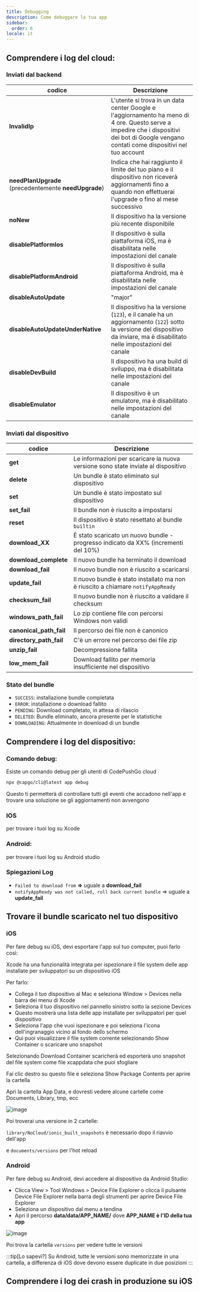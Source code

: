 ```yaml
---
title: Debugging
description: Come debuggare la tua app
sidebar:
  order: 6
locale: it
---
```



## Comprendere i log del cloud:

### Inviati dal backend

| codice                          | Descrizione                                                                                                                                                                 |
| ------------------------------------------------ | --------------------------------------------------------------------------------------------------------------------------------------------------------------------------- |
| **InvalidIp**                                    | L'utente si trova in un data center Google e l'aggiornamento ha meno di 4 ore. Questo serve a impedire che i dispositivi dei bot di Google vengano contati come dispositivi nel tuo account |
| **needPlanUpgrade** (precedentemente **needUpgrade**) | Indica che hai raggiunto il limite del tuo piano e il dispositivo non riceverà aggiornamenti fino a quando non effettuerai l'upgrade o fino al mese successivo                                  |
| **noNew**                                        | Il dispositivo ha la versione più recente disponibile                                                                                                                                |
| **disablePlatformIos**                           | Il dispositivo è sulla piattaforma iOS, ma è disabilitata nelle impostazioni del canale                                                                                            |
| **disablePlatformAndroid**                       | Il dispositivo è sulla piattaforma Android, ma è disabilitata nelle impostazioni del canale                                                                                        |
| **disableAutoUpdate**                            | "major" | "minor" | "version_number" | "none"                                       |
| **disableAutoUpdateUnderNative**                 | Il dispositivo ha la versione (`123`), e il canale ha un aggiornamento (`122`) sotto la versione del dispositivo da inviare, ma è disabilitato nelle impostazioni del canale                   |
| **disableDevBuild**                              | Il dispositivo ha una build di sviluppo, ma è disabilitata nelle impostazioni del canale                                                                                                   |
| **disableEmulator**                              | Il dispositivo è un emulatore, ma è disabilitato nelle impostazioni del canale                                                                                                    |

### Inviati dal dispositivo

| codice  | Descrizione                                                                       |
| --------------------- | --------------------------------------------------------------------------------- |
| **get**               | Le informazioni per scaricare la nuova versione sono state inviate al dispositivo                 |
| **delete**            | Un bundle è stato eliminato sul dispositivo                                        |
| **set**               | Un bundle è stato impostato sul dispositivo                                              |
| **set_fail**          | Il bundle non è riuscito a impostarsi                                                         |
| **reset**             | Il dispositivo è stato resettato al bundle `builtin`                                         |
| **download_XX**       | È stato scaricato un nuovo bundle - progresso indicato da XX% (incrementi del 10%) |
| **download_complete** | Il nuovo bundle ha terminato il download                                          |
| **download_fail**     | Il nuovo bundle non è riuscito a scaricarsi                                                |
| **update_fail**       | Il nuovo bundle è stato installato ma non è riuscito a chiamare `notifyAppReady`            |
| **checksum_fail**     | Il nuovo bundle non è riuscito a validare il checksum                                   |
| **windows_path_fail** | Lo zip contiene file con percorsi Windows non validi                        |
| **canonical_path_fail** | Il percorso dei file non è canonico                                              |
| **directory_path_fail** | C'è un errore nel percorso dei file zip                                         |
| **unzip_fail**          | Decompressione fallita                                                                   |
| **low_mem_fail** | Download fallito per memoria insufficiente nel dispositivo                                    |

### Stato del bundle

* `SUCCESS`: installazione bundle completata
* `ERROR`: installazione o download fallito
* `PENDING`: Download completato, in attesa di rilascio
* `DELETED`: Bundle eliminato, ancora presente per le statistiche
* `DOWNLOADING`: Attualmente in download di un bundle

## Comprendere i log del dispositivo:

### Comando debug:

Esiste un comando debug per gli utenti di CodePushGo cloud

```bash
npx @capgo/cli@latest app debug
```

Questo ti permetterà di controllare tutti gli eventi che accadono nell'app e trovare una soluzione se gli aggiornamenti non avvengono

### IOS

per trovare i tuoi log su Xcode

<LinkCard
    title="Getting the Device Log in Xcode"
    href="https://intercomhelp/deploygate/en/articles/4682692-getting-the-device-log-in-xcode"
/>

### Android:

per trovare i tuoi log su Android studio

<LinkCard
    title="View logs with Logcat"
    href="https://developerandroidcom/studio/debug/am-logcat"
/>

### Spiegazioni Log

* `Failed to download from` **=>** uguale a **download\_fail**
* `notifyAppReady was not called, roll back current bundle` => uguale a **update\_fail**

## Trovare il bundle scaricato nel tuo dispositivo

### iOS

Per fare debug su iOS, devi esportare l'app sul tuo computer, puoi farlo così:

Xcode ha una funzionalità integrata per ispezionare il file system delle app installate per sviluppatori su un dispositivo iOS

Per farlo:

* Collega il tuo dispositivo al Mac e seleziona Window > Devices nella barra dei menu di Xcode
* Seleziona il tuo dispositivo nel pannello sinistro sotto la sezione Devices
* Questo mostrerà una lista delle app installate per sviluppatori per quel dispositivo
* Seleziona l'app che vuoi ispezionare e poi seleziona l'icona dell'ingranaggio vicino al fondo dello schermo
* Qui puoi visualizzare il file system corrente selezionando Show Container o scaricare uno snapshot

Selezionando Download Container scaricherà ed esporterà uno snapshot del file system come file xcappdata che puoi sfogliare

Fai clic destro su questo file e seleziona Show Package Contents per aprire la cartella

Apri la cartella App Data, e dovresti vedere alcune cartelle come Documents, Library, tmp, ecc

![image](https://user-imagesgithubusercontentcom/4084527/166708589-8d500351-e140-41c3-bea2-a037fe35243e.webp/)

Poi troverai una versione in 2 cartelle:

`library/NoCloud/ionic_built_snapshots` è necessario dopo il riavvio dell'app

e `documents/versions` per l'hot reload

### Android

Per fare debug su Android, devi accedere al dispositivo da Android Studio:

* Clicca View > Tool Windows > Device File Explorer o clicca il pulsante Device File Explorer nella barra degli strumenti per aprire Device File Explorer
* Seleziona un dispositivo dal menu a tendina
* Apri il percorso **data/data/APP\_NAME/** dove **APP\_NAME è l'ID della tua app**

![image](https://user-imagesgithubusercontentcom/4084527/166708728-8f96fc73-5d90-426f-8d27-301697347a5f.webp/)

Poi trova la cartella `versions` per vedere tutte le versioni

:::tip[Lo sapevi?]
Su Android, tutte le versioni sono memorizzate in una cartella, a differenza di iOS dove devono essere duplicate in due posizioni
:::

## Comprendere i log dei crash in produzione su iOS

<LinkCard
    title="How to review your app's crash logs"
    href="https://developer.apple.com/news/?id=nra79npr"
/>
